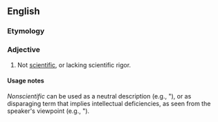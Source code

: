 {{also|non-scientific}}
==English==

===Etymology===
{{prefix|en|non|scientific}}

===Adjective===
{{en-adj|-}}

# Not [[scientific]], or lacking scientific rigor.

====Usage notes====
''Nonscientific'' can be used as a neutral description (e.g., {{lang|en|"A [[ceremony]] is a nonscientific activity}}"), or as disparaging term that implies intellectual deficiencies, as seen from the speaker's viewpoint (e.g., {{lang|en|"That [[alternative medicine]] product is nonscientific}}").